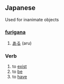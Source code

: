 ==Japanese==                                          
Used for inanimate objects

===[[furigana]]===
# [[ある]] (aru)

===Verb===
# to [[exist]]
# to [[be]]
# to [[have]]